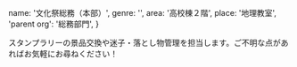   name: '文化祭総務（本部）',
  genre: '',
  area: '高校棟２階',
  place: '地理教室',
  'parent org': '総務部門',
}

スタンプラリーの景品交換や迷子・落とし物管理を担当します。ご不明な点があればお気軽にお尋ねください！
